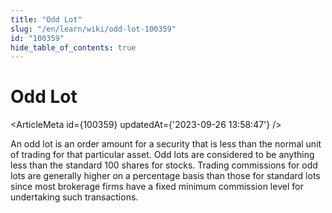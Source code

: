 ```yaml
---
title: "Odd Lot"
slug: "/en/learn/wiki/odd-lot-100359"
id: "100359"
hide_table_of_contents: true
---
```



# Odd Lot

<ArticleMeta id={100359} updatedAt={'2023-09-26 13:58:47'} />
<div className='border-solid border-b border-t-0 my-4 border-[var(--ifm-color-gray-300)]' />

An odd lot is an order amount for a security that is less than the normal unit of trading for that particular asset. Odd lots are considered to be anything less than the standard 100 shares for stocks. Trading commissions for odd lots are generally higher on a percentage basis than those for standard lots since most brokerage firms have a fixed minimum commission level for undertaking such transactions.
